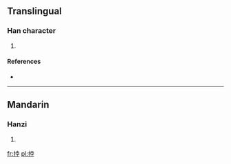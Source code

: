 ==Translingual==

===Han character===
{{Han char|rn=64|rad=手|as=07|sn=10|four=5404<sub>7</sub>|canj=手十月木 (QJBD)}}

# {{defn|Han|sort=手07}}

====References====
* {{Han ref|kx=0431.240|dkj=12089|dj=0780.300|hdz=31878.030|uh=632C|ud=25388|bh=D1B4|bd=53684}}

----

==Mandarin==

===Hanzi===
{{cmn-hanzi|pin=[[bó]] ([[bo2]])|wg=po<sup>2</sup>}}

# {{defn|Mandarin|sort=手07}}

[[fr:挬]]
[[pl:挬]]
